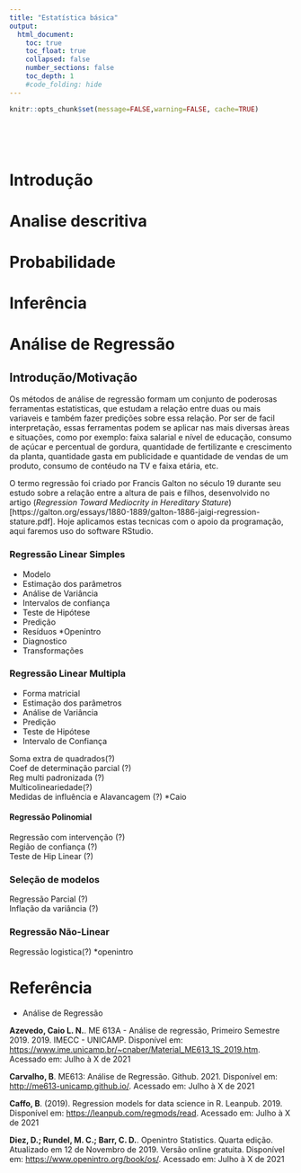 ```yaml
---
title: "Estatística básica"
output:
  html_document:
    toc: true
    toc_float: true
    collapsed: false
    number_sections: false
    toc_depth: 1
    #code_folding: hide
---
```


```r
knitr::opts_chunk$set(message=FALSE,warning=FALSE, cache=TRUE)
```

&nbsp;

&nbsp;

# Introdução
# Analise descritiva
# Probabilidade
# Inferência

# Análise de Regressão

## Introdução/Motivação

Os métodos de análise de regressão formam um conjunto de poderosas ferramentas estatisticas, que estudam a relação entre duas ou mais variaveis e também fazer predições sobre essa relação. Por ser de facil interpretação, essas ferramentas podem se aplicar nas mais diversas àreas e situações, como por exemplo: faixa salarial e nível de educação, consumo de açúcar e percentual de gordura, quantidade de fertilizante e crescimento da planta, quantidade gasta em publicidade e quantidade de vendas de um produto, consumo de contéudo na TV e faixa etária, etc. 

O termo regressão foi criado por Francis Galton no século 19 durante seu estudo sobre a relação entre a altura de pais e filhos, desenvolvido no artigo (*Regression Toward Mediocrity in Hereditary Stature*)[https://galton.org/essays/1880-1889/galton-1886-jaigi-regression-stature.pdf]. Hoje aplicamos estas tecnicas com o apoio da programação, aqui faremos uso do software RStudio.  

### Regressão Linear Simples

 + Modelo 
 + Estimação dos parâmetros
 + Análise de Variância
 + Intervalos de confiança
 + Teste de Hipótese
 + Predição
 + Resíduos *Openintro
 + Diagnostico
 + Transformações

### Regressão Linear Multipla
 
 + Forma matricial
 + Estimação dos parâmetros
 + Análise de Variância
 + Predição
 + Teste de Hipótese
 + Intervalo de Confiança

Soma extra de quadrados(?)  
Coef de determinação parcial (?)  
Reg multi padronizada (?)  
Multicolineariedade(?)  
Medidas de influência e Alavancagem (?) *Caio  

#### Regressão Polinomial
 
Regressão com intervenção (?)  
Região de confiança (?)  
Teste de Hip Linear (?)  

### Seleção de modelos

Regressão Parcial (?)   
Inflação da variância (?)   


### Regressão Não-Linear

Regressão logistica(?) *openintro

# Referência  

* Análise de Regressão  

**Azevedo, Caio L. N.**. ME 613A - Análise de regressão, Primeiro Semestre 2019. 2019. IMECC - UNICAMP. Disponível em: [https://www.ime.unicamp.br/~cnaber/Material_ME613_1S_2019.htm](https://www.ime.unicamp.br/~cnaber/Material_ME613_1S_2019.htm). Acessado em: Julho à X de 2021  

**Carvalho, B**. ME613: Análise de Regressão. Github. 2021. Disponível em: [http://me613-unicamp.github.io/](http://me613-unicamp.github.io/). Acessado em: Julho à X de 2021  

**Caffo, B**. (2019). Regression models for data science in R. Leanpub. 2019. Disponível em: [https://leanpub.com/regmods/read](https://leanpub.com/regmods/read). Acessado em: Julho à X de 2021  

**Diez, D.; Rundel, M. C.; Barr, C. D.**. Openintro Statistics. Quarta edição. Atualizado em 12 de Novembro de 2019. Versão online gratuita. Disponível em: [https://www.openintro.org/book/os/](https://www.openintro.org/book/os/). Acessado em: Julho à X de 2021  

